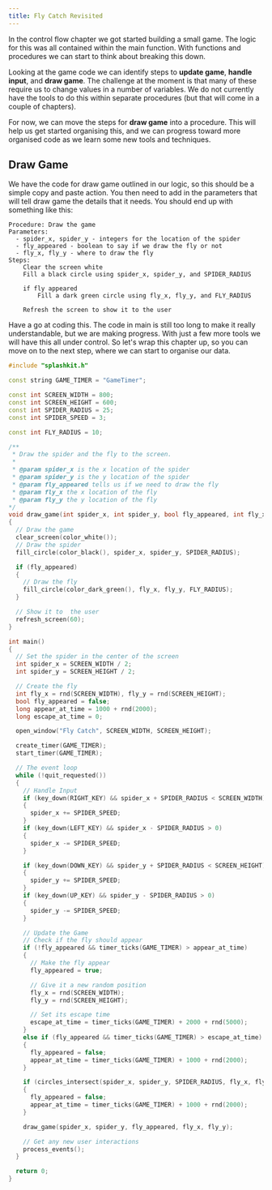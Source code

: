 ```yaml
---
title: Fly Catch Revisited
---
```


In the control flow chapter we got started building a small game. The logic for this was all contained within the main function. With functions and procedures we can start to think about breaking this down.

Looking at the game code we can identify steps to **update game**, **handle input**, and **draw game**. The challenge at the moment is that many of these require us to change values in a number of variables. We do not currently have the tools to do this within separate procedures (but that will come in a couple of chapters).

For now, we can move the steps for **draw game** into a procedure. This will help us get started organising this, and we can progress toward more organised code as we learn some new tools and techniques.

## Draw Game

We have the code for draw game outlined in our logic, so this should be a simple copy and paste action. You then need to add in the parameters that will tell draw game the details that it needs. You should end up with something like this:

```plaintext
Procedure: Draw the game
Parameters:
  - spider_x, spider_y - integers for the location of the spider
  - fly_appeared - boolean to say if we draw the fly or not
  - fly_x, fly_y - where to draw the fly
Steps:
    Clear the screen white
    Fill a black circle using spider_x, spider_y, and SPIDER_RADIUS

    if fly appeared
        Fill a dark green circle using fly_x, fly_y, and FLY_RADIUS

    Refresh the screen to show it to the user
```

Have a go at coding this. The code in main is still too long to make it really understandable, but we are making progress. With just a few more tools we will have this all under control. So let's wrap this chapter up, so you can move on to the next step, where we can start to organise our data.

<Accordion>
  <AccordionItem
    header="Fly catch code"
  >

```cpp
#include "splashkit.h"

const string GAME_TIMER = "GameTimer";

const int SCREEN_WIDTH = 800;
const int SCREEN_HEIGHT = 600;
const int SPIDER_RADIUS = 25;
const int SPIDER_SPEED = 3;

const int FLY_RADIUS = 10;

/**
 * Draw the spider and the fly to the screen.
 * 
 * @param spider_x is the x location of the spider
 * @param spider_y is the y location of the spider
 * @param fly_appeared tells us if we need to draw the fly
 * @param fly_x the x location of the fly
 * @param fly_y the y location of the fly
*/
void draw_game(int spider_x, int spider_y, bool fly_appeared, int fly_x, int fly_y)
{
  // Draw the game
  clear_screen(color_white());
  // Draw the spider
  fill_circle(color_black(), spider_x, spider_y, SPIDER_RADIUS);

  if (fly_appeared)
  {
    // Draw the fly
    fill_circle(color_dark_green(), fly_x, fly_y, FLY_RADIUS);
  }

  // Show it to  the user
  refresh_screen(60);
}

int main()
{
  // Set the spider in the center of the screen
  int spider_x = SCREEN_WIDTH / 2;
  int spider_y = SCREEN_HEIGHT / 2;

  // Create the fly
  int fly_x = rnd(SCREEN_WIDTH), fly_y = rnd(SCREEN_HEIGHT);
  bool fly_appeared = false;
  long appear_at_time = 1000 + rnd(2000);
  long escape_at_time = 0;

  open_window("Fly Catch", SCREEN_WIDTH, SCREEN_HEIGHT);

  create_timer(GAME_TIMER);
  start_timer(GAME_TIMER);

  // The event loop
  while (!quit_requested())
  {
    // Handle Input
    if (key_down(RIGHT_KEY) && spider_x + SPIDER_RADIUS < SCREEN_WIDTH)
    {
      spider_x += SPIDER_SPEED;
    }
    if (key_down(LEFT_KEY) && spider_x - SPIDER_RADIUS > 0)
    {
      spider_x -= SPIDER_SPEED;
    }

    if (key_down(DOWN_KEY) && spider_y + SPIDER_RADIUS < SCREEN_HEIGHT)
    {
      spider_y += SPIDER_SPEED;
    }
    if (key_down(UP_KEY) && spider_y - SPIDER_RADIUS > 0)
    {
      spider_y -= SPIDER_SPEED;
    }

    // Update the Game
    // Check if the fly should appear
    if (!fly_appeared && timer_ticks(GAME_TIMER) > appear_at_time)
    {
      // Make the fly appear
      fly_appeared = true;

      // Give it a new random position
      fly_x = rnd(SCREEN_WIDTH);
      fly_y = rnd(SCREEN_HEIGHT);

      // Set its escape time
      escape_at_time = timer_ticks(GAME_TIMER) + 2000 + rnd(5000);
    }
    else if (fly_appeared && timer_ticks(GAME_TIMER) > escape_at_time)
    {
      fly_appeared = false;
      appear_at_time = timer_ticks(GAME_TIMER) + 1000 + rnd(2000);
    }

    if (circles_intersect(spider_x, spider_y, SPIDER_RADIUS, fly_x, fly_y, FLY_RADIUS))
    {
      fly_appeared = false;
      appear_at_time = timer_ticks(GAME_TIMER) + 1000 + rnd(2000);
    }

    draw_game(spider_x, spider_y, fly_appeared, fly_x, fly_y);

    // Get any new user interactions
    process_events();
  }

  return 0;
}
```

  </AccordionItem>
</Accordion>
